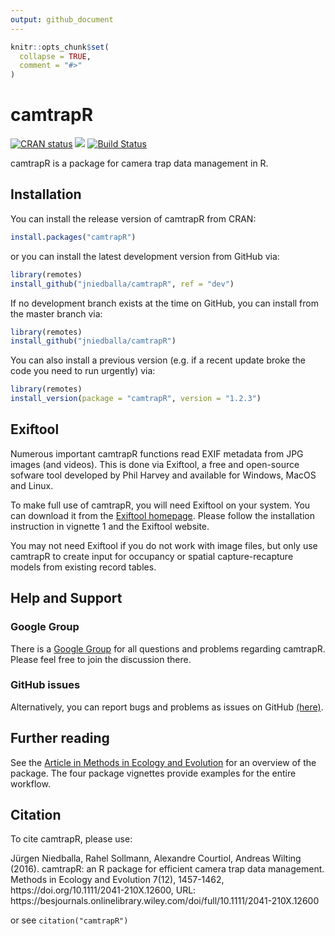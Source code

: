 ```yaml
---
output: github_document
---
```


<!-- README.md is generated from README.Rmd. Please edit that file -->

```r
knitr::opts_chunk$set(
  collapse = TRUE,
  comment = "#>"
)
```

# camtrapR

<!-- badges: start -->
[![CRAN status](https://www.r-pkg.org/badges/version/camtrapR)](https://CRAN.R-project.org/package=camtrapR)
[![](http://cranlogs.r-pkg.org/badges/camtrapR)](https://cran.r-project.org/package=camtrapR)
[![Build Status](https://travis-ci.org/jniedballa/camtrapR.svg?branch=master)](https://travis-ci.org/jniedballa/camtrapR)
<!-- badges: end -->

camtrapR is a package for camera trap data management in R.


## Installation

You can install the release version of camtrapR from CRAN:

```r
install.packages("camtrapR")
```

or you can install the latest development version from GitHub via: 

```r
library(remotes)
install_github("jniedballa/camtrapR", ref = "dev")
```


If no development branch exists at the time on GitHub, you can install from the master branch via:

```r
library(remotes)
install_github("jniedballa/camtrapR")
```


You can also install a previous version (e.g. if a recent update broke the code you need to run urgently) via:

```r
library(remotes)
install_version(package = "camtrapR", version = "1.2.3")
```

## Exiftool

Numerous important camtrapR functions read EXIF metadata from JPG images (and videos). This is done via Exiftool, a free and open-source sofware tool developed by Phil Harvey and available for Windows, MacOS and Linux.

To make full use of camtrapR, you will need Exiftool on your system. You can download it from the [Exiftool homepage](https://exiftool.org/). Please follow the installation instruction in vignette 1 and the Exiftool website.

You may not need Exiftool if you do not work with image files, but only use camtrapR to create input for occupancy or spatial capture-recapture models from existing record tables.

## Help and Support

### Google Group

There is a [Google Group](https://groups.google.com/forum/#!forum/camtrapr) for all questions and problems regarding camtrapR. Please feel free to join the discussion there.

### GitHub issues

Alternatively, you can report bugs and problems as issues on GitHub [(here)](https://github.com/jniedballa/camtrapR/issues).

## Further reading

See the [Article in Methods in Ecology and Evolution](https://besjournals.onlinelibrary.wiley.com/doi/full/10.1111/2041-210X.12600) for an overview of the package. The four package vignettes provide examples for the entire workflow.

## Citation

To cite camtrapR, please use:

Jürgen Niedballa, Rahel Sollmann, Alexandre Courtiol, Andreas Wilting (2016). camtrapR: an R package for efficient
  camera trap data management. Methods in Ecology and Evolution 7(12), 1457-1462, https://doi.org/10.1111/2041-210X.12600, URL: https://besjournals.onlinelibrary.wiley.com/doi/full/10.1111/2041-210X.12600

or see `citation("camtrapR")`